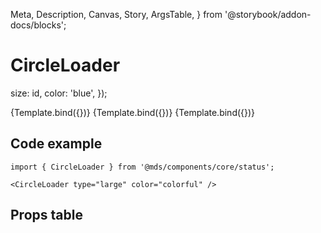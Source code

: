   Meta,
  Description,
  Canvas,
  Story,
  ArgsTable,
} from '@storybook/addon-docs/blocks';

<Meta title="Components/core/status/CircleLoader" component={CircleLoader} />

# CircleLoader

<Description of={CircleLoader} />


  size: id,
  color: 'blue',
});

<Canvas withToolbar>
  <Story name="Large" args={getProps('large')}>
    {Template.bind({})}
  </Story>
  <Story name="Medium" args={getProps('medium')}>
    {Template.bind({})}
  </Story>
  <Story name="Small" args={getProps('small')}>
    {Template.bind({})}
  </Story>
</Canvas>

## Code example

```tsx
import { CircleLoader } from '@mds/components/core/status';
```

```tsx
<CircleLoader type="large" color="colorful" />
```

## Props table

<ArgsTable of={CircleLoader} />
